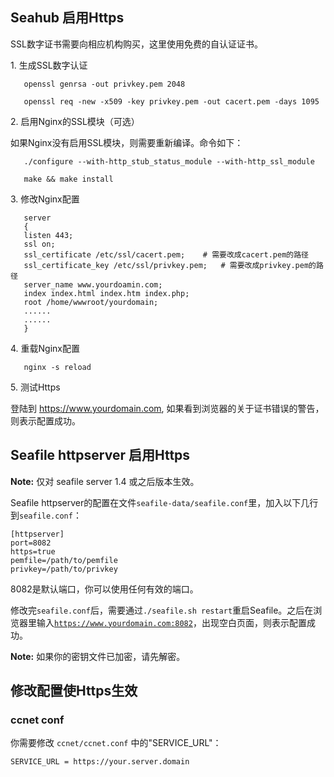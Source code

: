 == Seahub 启用Https ==

SSL数字证书需要向相应机构购买，这里使用免费的自认证证书。

1. 生成SSL数字认证

    openssl genrsa -out privkey.pem 2048
    
    openssl req -new -x509 -key privkey.pem -out cacert.pem -days 1095

2. 启用Nginx的SSL模块（可选）

如果Nginx没有启用SSL模块，则需要重新编译。命令如下：

    ./configure --with-http_stub_status_module --with-http_ssl_module
    
    make && make install

3. 修改Nginx配置

    server
    {
    listen 443;
    ssl on;
    ssl_certificate /etc/ssl/cacert.pem;	# 需要改成cacert.pem的路径
    ssl_certificate_key /etc/ssl/privkey.pem;	# 需要改成privkey.pem的路径
    server_name www.yourdoamin.com;
    index index.html index.htm index.php;
    root /home/wwwroot/yourdomain;
    ......
    ......
    }


4. 重载Nginx配置

    nginx -s reload

5. 测试Https

登陆到 https://www.yourdomain.com, 如果看到浏览器的关于证书错误的警告，则表示配置成功。

== Seafile httpserver 启用Https ==

'''Note:''' 仅对 seafile server 1.4 或之后版本生效。

Seafile httpserver的配置在文件<code>seafile-data/seafile.conf</code>里，加入以下几行到<code>seafile.conf</code>：
<pre>
[httpserver]
port=8082
https=true
pemfile=/path/to/pemfile
privkey=/path/to/privkey
</pre>

8082是默认端口，你可以使用任何有效的端口。

修改完<code>seafile.conf</code>后，需要通过<code>./seafile.sh restart</code>重启Seafile。之后在浏览器里输入<code>https://www.yourdomain.com:8082</code>，出现空白页面，则表示配置成功。

'''Note:''' 如果你的密钥文件已加密，请先解密。

== 修改配置使Https生效 ==

=== ccnet conf ===

你需要修改 <code>ccnet/ccnet.conf</code> 中的"SERVICE_URL"：
<pre>
SERVICE_URL = https://your.server.domain
</pre>
